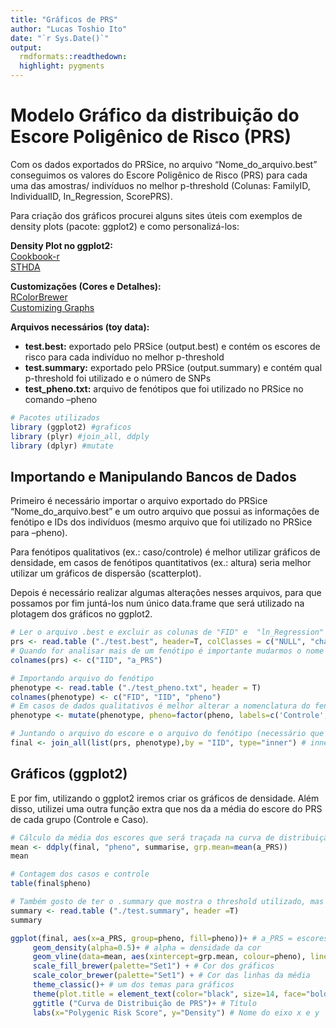 ```yaml
---
title: "Gráficos de PRS"
author: "Lucas Toshio Ito"
date: "`r Sys.Date()`"
output:
  rmdformats::readthedown:
  highlight: pygments
---
```


# **Modelo Gráfico da distribuição do Escore Poligênico de Risco (PRS)**

Com os dados exportados do PRSice, no arquivo "Nome_do_arquivo.best" conseguimos os valores do Escore Poligênico de Risco (PRS) para cada uma das amostras/ indivíduos no melhor p-threshold (Colunas: FamilyID, IndividualID, In_Regression, ScorePRS).  

Para criação dos gráficos procurei alguns sites úteis com exemplos de density plots (pacote: ggplot2) e como personalizá-los:  

**Density Plot no ggplot2:**  
[Cookbook-r](http://www.cookbook-r.com/Graphs/Plotting_distributions_(ggplot2)/)   
[STHDA](http://www.sthda.com/english/wiki/ggplot2-density-plot-quick-start-guide-r-software-and-data-visualization)  

**Customizações (Cores e Detalhes):**  
[RColorBrewer](https://www.r-graph-gallery.com/38-rcolorbrewers-palettes.html)  
[Customizing Graphs](https://rkabacoff.github.io/datavis/Customizing.html)  

**Arquivos necessários (toy data):**

- **test.best:** exportado pelo PRSice (output.best) e contém os escores de risco para cada indivíduo no melhor p-threshold  
- **test.summary:** exportado pelo PRSice (output.summary) e contém qual p-threshold foi utilizado e o número de SNPs  
- **test_pheno.txt:** arquivo de fenótipos que foi utilizado no PRSice no comando --pheno  

```r
# Pacotes utilizados
library (ggplot2) #graficos
library (plyr) #join_all, ddply
library (dplyr) #mutate
```

## **Importando e Manipulando Bancos de Dados**

Primeiro é necessário importar o arquivo exportado do PRSice "Nome_do_arquivo.best" e um outro arquivo que possui as informações de fenótipo e IDs dos indivíduos (mesmo arquivo que foi utilizado no PRSice para --pheno).  

Para fenótipos qualitativos (ex.: caso/controle) é melhor utilizar gráficos de densidade, em casos de fenótipos quantitativos (ex.: altura) seria melhor utilizar um gráficos de dispersão (scatterplot).  

Depois é necessário realizar algumas alterações nesses arquivos, para que possamos por fim juntá-los num único data.frame que será utilizado na plotagem dos gráficos no ggplot2.

```r
# Ler o arquivo .best e excluir as colunas de "FID" e  "ln_Regression" que não nos interessam aqui
prs <- read.table ("./test.best", header=T, colClasses = c("NULL", "character", "NULL", "numeric"))
# Quando for analisar mais de um fenótipo é importante mudarmos o nome das colunas do escore para diferenciá-los
colnames(prs) <- c("IID", "a_PRS") 

# Importando arquivo do fenótipo
phenotype <- read.table ("./test_pheno.txt", header = T)
colnames(phenotype) <- c("FID", "IID", "pheno") 
# Em casos de dados qualitativos é melhor alterar a nomenclatura do fenótipo (0 e 1 para controle/ caso)
phenotype <- mutate(phenotype, pheno=factor(pheno, labels=c('Controle', 'Caso')))

# Juntando o arquivo do escore e o arquivo do fenótipo (necessário que possuam uma coluna em comum "IID")
final <- join_all(list(prs, phenotype),by = "IID", type="inner") # inner = faz com que pegue IIDs que ambos arquivos possuem em comum
```

## **Gráficos (ggplot2)**

E por fim, utilizando o ggplot2 iremos criar os gráficos de densidade. Além disso, utilizei uma outra função extra que nos da a média do escore do PRS de cada grupo (Controle e Caso).

```r
# Cálculo da média dos escores que será traçada na curva de distribuição
mean <- ddply(final, "pheno", summarise, grp.mean=mean(a_PRS))
mean

# Contagem dos casos e controle
table(final$pheno)

# Também gosto de ter o .summary que mostra o threshold utilizado, mas é opcional
summary <- read.table ("./test.summary", header =T)
summary

ggplot(final, aes(x=a_PRS, group=pheno, fill=pheno))+ # a_PRS = escores; pheno = grupos
     geom_density(alpha=0.5)+ # alpha = densidade da cor
     geom_vline(data=mean, aes(xintercept=grp.mean, colour=pheno), linetype="dashed", size=0.8)+ # linha da média
     scale_fill_brewer(palette="Set1") + # Cor dos gráficos
     scale_color_brewer(palette="Set1") + # Cor das linhas da média
     theme_classic()+ # um dos temas para gráficos
     theme(plot.title = element_text(color="black", size=14, face="bold.italic"), legend.position = "right")+ # Fonte do título e posição da legenda
     ggtitle ("Curva de Distribuição de PRS")+ # Título
     labs(x="Polygenic Risk Score", y="Density") # Nome do eixo x e y
```